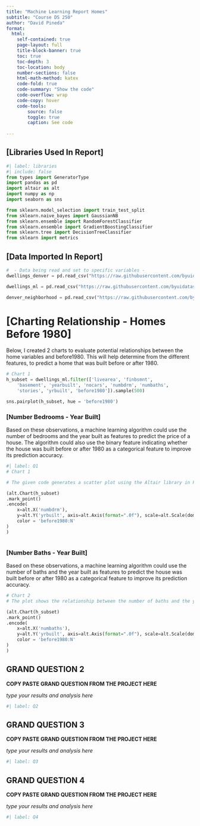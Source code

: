 ```yaml
---
title: "Machine Learning Report Homes"
subtitle: "Course DS 250"
author: "David Pineda"
format:
  html:
    self-contained: true
    page-layout: full
    title-block-banner: true
    toc: true
    toc-depth: 3
    toc-location: body
    number-sections: false
    html-math-method: katex
    code-fold: true
    code-summary: "Show the code"
    code-overflow: wrap
    code-copy: hover
    code-tools:
        source: false
        toggle: true
        caption: See code
    
---
```


## [Libraries Used In Report]

```python
#| label: libraries
#| include: false
from types import GeneratorType
import pandas as pd
import altair as alt
import numpy as np
import seaborn as sns

from sklearn.model_selection import train_test_split
from sklearn.naive_bayes import GaussianNB
from sklearn.ensemble import RandomForestClassifier
from sklearn.ensemble import GradientBoostingClassifier
from sklearn.tree import DecisionTreeClassifier
from sklearn import metrics
```


## [Data Imported In Report]

```python

#  - Data being read and set to specific variables - 
dwellings_denver = pd.read_csv("https://raw.githubusercontent.com/byuidatascience/data4dwellings/master/data-raw/dwellings_denver/dwellings_denver.csv")

dwellings_ml = pd.read_csv("https://raw.githubusercontent.com/byuidatascience/data4dwellings/master/data-raw/dwellings_ml/dwellings_ml.csv")

denver_neighborhood = pd.read_csv("https://raw.githubusercontent.com/byuidatascience/data4dwellings/master/data-raw/dwellings_neighborhoods_ml/dwellings_neighborhoods_ml.csv")

```






# [Charting Relationship - Homes Before 1980]

Below, I created 2 charts to evaluate potential relationships between the home variables and before1980. This will help determine from the different features, to predict a home that was built before or after 1980.  

```python

# Chart 1
h_subset = dwellings_ml.filter(['livearea', 'finbsmnt', 
    'basement', 'yearbuilt', 'nocars', 'numbdrm', 'numbaths', 
    'stories', 'yrbuilt', 'before1980']).sample(500)

sns.pairplot(h_subset, hue = 'before1980')


```



### [Number Bedrooms - Year Built]

Based on these observations, a machine learning algorithm could use the number of bedrooms and the year built as features to predict the price of a house. The algorithm could also use the binary feature indicating whether the house was built before or after 1980 as a categorical feature to improve its prediction accuracy.

```python
#| label: Q1
# Chart 1

# The given code generates a scatter plot using the Altair library in Python. The plot shows the relationship between the number of bedrooms and the year built for a subset of housing data. The x-axis represents the number of bedrooms, and the y-axis represents the year built. The points on the plot represent individual houses, and the color of each point indicates whether the house was built before or after 1980.

(alt.Chart(h_subset)
.mark_point() 
.encode(
    x=alt.X('numbdrm'),
    y=alt.Y('yrbuilt', axis=alt.Axis(format=".0f"), scale=alt.Scale(domain=[1880, 2200])),
    color = 'before1980:N'
)
)



```

### [Number Baths - Year Built]

Based on these observations, a machine learning algorithm could use the number of baths and the year built as features to predict the house was built before or after 1980 as a categorical feature to improve its prediction accuracy.


```python
# Chart 2
# The plot shows the relationship between the number of baths and the year built for a subset of housing data. The x-axis represents the number of baths, and the y-axis represents the year built. The points on the plot represent individual houses, and the color of each point indicates whether the house was built before or after 1980.

(alt.Chart(h_subset)
.mark_point() 
.encode(
    x=alt.X('numbaths'),
    y=alt.Y('yrbuilt', axis=alt.Axis(format=".0f"), scale=alt.Scale(domain=[1880, 2200])),
    color = 'before1980:N'
)
)


```







## GRAND QUESTION 2

__COPY PASTE GRAND QUESTION FROM THE PROJECT HERE__

_type your results and analysis here_

```python
#| label: Q2


```



## GRAND QUESTION 3

__COPY PASTE GRAND QUESTION FROM THE PROJECT HERE__

_type your results and analysis here_

```python
#| label: Q3
```


## GRAND QUESTION 4

__COPY PASTE GRAND QUESTION FROM THE PROJECT HERE__

_type your results and analysis here_

```python
#| label: Q4
```